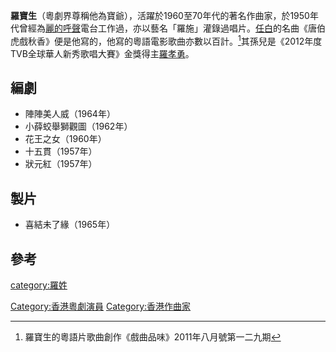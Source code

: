 '''羅寶生'''（粵劇界尊稱他為寶爺），活躍於1960至70年代的著名作曲家，於1950年代曾經為[[麗的呼聲|麗的呼聲]]電台工作過，亦以藝名「羅施」灌錄過唱片。[[任白|任白]]的名曲《唐伯虎戲秋香》便是他寫的，他寫的粵語電影歌曲亦數以百計。<ref>羅寶生的粵語片歌曲創作《戲曲品味》2011年八月號第一二九期</ref>其孫兒是《2012年度TVB全球華人新秀歌唱大賽》金獎得主[[羅孝勇|羅孝勇]]。

==編劇==
* 陣陣美人威（1964年）
* 小薛蛟舉獅觀圖（1962年）
* 花王之女（1960年）
* 十五貫（1957年）
* 狀元紅（1957年）

==製片==
* 喜結未了緣（1965年）

==參考==
{{reflist}}

[[Category:香港粵劇演員|Category:香港粵劇演員]]
[[Category:香港作曲家|Category:香港作曲家]]
[[category:羅姓|category:羅姓]]